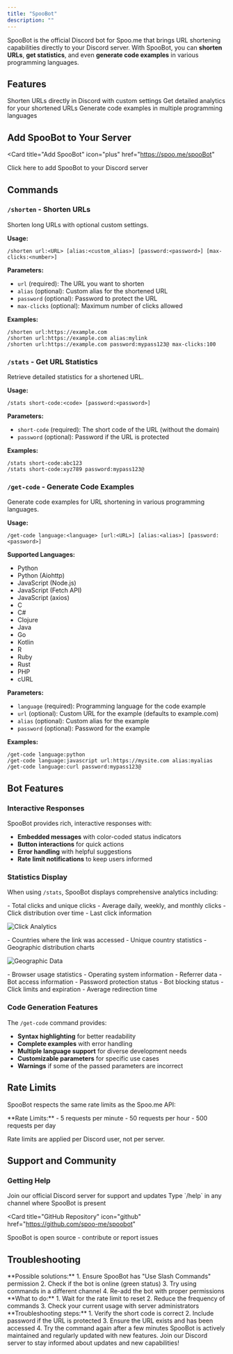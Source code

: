 ```yaml
---
title: "SpooBot"
description: ""
---
```


SpooBot is the official Discord bot for Spoo.me that brings URL shortening capabilities directly to your Discord server. With SpooBot, you can **shorten URLs**, **get statistics**, and even **generate code examples** in various programming languages.

## Features

<CardGroup cols={3}>
  <Card
    title="URL Shortening"
    icon="link"
    color="#A855F7"
  >
    Shorten URLs directly in Discord with custom settings
  </Card>
  <Card
    title="Statistics"
    icon="chart-line"
    color="#A855F7"
  >
    Get detailed analytics for your shortened URLs
  </Card>
  <Card
    title="Code Generation"
    icon="code"
    color="#A855F7"
  >
    Generate code examples in multiple programming languages
  </Card>
</CardGroup>

## Add SpooBot to Your Server

<Card
  title="Add SpooBot"
  icon="plus"
  href="https://spoo.me/spooBot"
>
  Click here to add SpooBot to your Discord server
</Card>

## Commands

### `/shorten` - Shorten URLs

Shorten long URLs with optional custom settings.

**Usage:**
```
/shorten url:<URL> [alias:<custom_alias>] [password:<password>] [max-clicks:<number>]
```

**Parameters:**
- `url` (required): The URL you want to shorten
- `alias` (optional): Custom alias for the shortened URL
- `password` (optional): Password to protect the URL
- `max-clicks` (optional): Maximum number of clicks allowed

**Examples:**
```
/shorten url:https://example.com
/shorten url:https://example.com alias:mylink
/shorten url:https://example.com password:mypass123@ max-clicks:100
```

### `/stats` - Get URL Statistics

Retrieve detailed statistics for a shortened URL.

**Usage:**
```
/stats short-code:<code> [password:<password>]
```

**Parameters:**
- `short-code` (required): The short code of the URL (without the domain)
- `password` (optional): Password if the URL is protected

**Examples:**
```
/stats short-code:abc123
/stats short-code:xyz789 password:mypass123@
```

### `/get-code` - Generate Code Examples

Generate code examples for URL shortening in various programming languages.

**Usage:**
```
/get-code language:<language> [url:<URL>] [alias:<alias>] [password:<password>]
```

**Supported Languages:**
- Python
- Python (Aiohttp)
- JavaScript (Node.js)
- JavaScript (Fetch API)
- JavaScript (axios)
- C
- C#
- Clojure
- Java
- Go
- Kotlin
- R
- Ruby
- Rust
- PHP
- cURL

**Parameters:**
- `language` (required): Programming language for the code example
- `url` (optional): Custom URL for the example (defaults to example.com)
- `alias` (optional): Custom alias for the example
- `password` (optional): Password for the example

**Examples:**
```
/get-code language:python
/get-code language:javascript url:https://mysite.com alias:myalias
/get-code language:curl password:mypass123@
```

## Bot Features

### Interactive Responses

SpooBot provides rich, interactive responses with:

- **Embedded messages** with color-coded status indicators
- **Button interactions** for quick actions
- **Error handling** with helpful suggestions
- **Rate limit notifications** to keep users informed

### Statistics Display

When using `/stats`, SpooBot displays comprehensive analytics including:

<Accordion title="Click Analytics">
- Total clicks and unique clicks
- Average daily, weekly, and monthly clicks
- Click distribution over time
- Last click information

![Click Analytics](/images/clicks-graph.webp)

</Accordion>

<Accordion title="Geographic Data">
- Countries where the link was accessed
- Unique country statistics
- Geographic distribution charts

![Geographic Data](/images/countries-graph.png)
</Accordion>

<Accordion title="Technical Data">
- Browser usage statistics
- Operating system information
- Referrer data
- Bot access information
</Accordion>

<Accordion title="Security Information">
- Password protection status
- Bot blocking status
- Click limits and expiration
- Average redirection time
</Accordion>

### Code Generation Features

The `/get-code` command provides:

- **Syntax highlighting** for better readability
- **Complete examples** with error handling
- **Multiple language support** for diverse development needs
- **Customizable parameters** for specific use cases
- **Warnings** if some of the passed parameters are incorrect

## Rate Limits

SpooBot respects the same rate limits as the Spoo.me API:

<Warning>
**Rate Limits:**
- 5 requests per minute
- 50 requests per hour  
- 500 requests per day

Rate limits are applied per Discord user, not per server.
</Warning>

## Support and Community

### Getting Help

<CardGroup cols={2}>
  <Card
    title="Discord Server"
    icon="discord"
    href="https://discord.gg/spoo-me"
  >
    Join our official Discord server for support and updates
  </Card>
  <Card
    title="Bot Commands"
    icon="question"
  >
    Type `/help` in any channel where SpooBot is present
  </Card>
</CardGroup>

<Card
  title="GitHub Repository"
  icon="github"
  href="https://github.com/spoo-me/spoobot"
>
  SpooBot is open source - contribute or report issues
</Card>

## Troubleshooting

<Accordion title="Bot not responding to commands">
**Possible solutions:**
1. Ensure SpooBot has "Use Slash Commands" permission
2. Check if the bot is online (green status)
3. Try using commands in a different channel
4. Re-add the bot with proper permissions
</Accordion>

<Accordion title="Rate limit errors">
**What to do:**
1. Wait for the rate limit to reset
2. Reduce the frequency of commands
3. Check your current usage with server administrators
</Accordion>

<Accordion title="Statistics not showing">
**Troubleshooting steps:**
1. Verify the short code is correct
2. Include password if the URL is protected
3. Ensure the URL exists and has been accessed
4. Try the command again after a few minutes
</Accordion>

<Info>
SpooBot is actively maintained and regularly updated with new features. Join our Discord server to stay informed about updates and new capabilities!
</Info> 